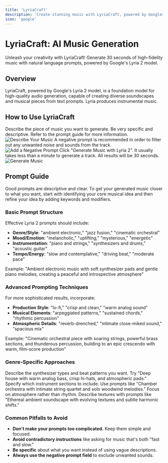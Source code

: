 ```yaml
---
title: 'LyriaCraft'
description: 'Create stunning music with LyriaCraft, powered by Googles Lyria 2 model.'
icon: 'google'
---
```


# LyriaCraft: AI Music Generation

<Tip>
  Unleash your creativity with LyriaCraft! Generate 30 seconds of high-fidelity music with natural language prompts, powered by Google's Lyria 2 model.
</Tip>

## Overview

LyriaCraft, powered by Google's Lyria 2 model, is a foundation model for high-quality audio generation, capable of creating diverse soundscapes and musical pieces from text prompts. Lyria produces instrumental music.

## How to Use LyriaCraft

<Steps>
  <Step title="Describe Your Music">
    Describe the piece of music you want to generate. Be very specific and descriptive. Refer to the prompt guide for more information.
    <Frame>
      <img src="https://pixiomedia.nyc3.digitaloceanspaces.com/docs/lyria1.png" alt="Describe Your Music" />
    </Frame>
  </Step>
  <Step title="Add a Negative Prompt">
    A negative prompt is recommended in order to filter out any unwanted noise and sounds from the track.
    <Frame>
      <img src="https://pixiomedia.nyc3.digitaloceanspaces.com/docs/lyria2.png" alt="Add a Negative Prompt" />
    </Frame>
  </Step>
  <Step title="Generate Music">
    Click "Generate Music with Lyria 2". It usually takes less than a minute to generate a track. All results will be 30 seconds.
    <Frame>
      <img src="https://pixiomedia.nyc3.digitaloceanspaces.com/docs/lyria3.png" alt="Generate Music" />
    </Frame>
  </Step>
</Steps>

## Prompt Guide

Good prompts are descriptive and clear. To get your generated music closer to what you want, start with identifying your core musical idea and then refine your idea by adding keywords and modifiers.

### Basic Prompt Structure
Effective Lyria 2 prompts should include:

- **Genre/Style**: "ambient electronic," "jazz fusion," "cinematic orchestral"
- **Mood/Emotion**: "melancholic," "uplifting," "mysterious," "energetic"
- **Instrumentation**: "piano and strings," "synthesizers and drums," "acoustic guitar"
- **Tempo/Energy**: "slow and contemplative," "driving beat," "moderate pace"

Example: "Ambient electronic music with soft synthesizer pads and gentle piano melodies, creating a peaceful and introspective atmosphere"

### Advanced Prompting Techniques
For more sophisticated results, incorporate:

- **Production Style**: "lo-fi," "crisp and clean," "warm analog sound"
- **Musical Elements**: "arpeggiated patterns," "sustained chords," "rhythmic percussion"
- **Atmospheric Details**: "reverb-drenched," "intimate close-miked sound," "spacious mix"

Example: "Cinematic orchestral piece with soaring strings, powerful brass sections, and thunderous percussion, building to an epic crescendo with warm, film-score production"

### Genre-Specific Approaches

<CardGroup cols={3}>
    <Card title="Electronic Music">
        Describe the synthesizer types and beat patterns you want. Try "Deep house with warm analog bass, crisp hi-hats, and atmospheric pads."
    </Card>
    <Card title="Orchestral Music">
        Specify which instrument sections to include. Use prompts like "Chamber orchestra with intimate string quartet and solo woodwind melodies."
    </Card>
    <Card title="Ambient Music">
        Focus on atmosphere rather than rhythm. Describe textures with prompts like "Ethereal ambient soundscape with evolving textures and subtle harmonic shifts."
    </Card>
</CardGroup>

### Common Pitfalls to Avoid
- **Don't make your prompts too complicated.** Keep them simple and focused.
- **Avoid contradictory instructions** like asking for music that's both "fast and slow."
- **Be specific** about what you want instead of using vague descriptions.
- **Always use the negative prompt field** to exclude unwanted sounds.